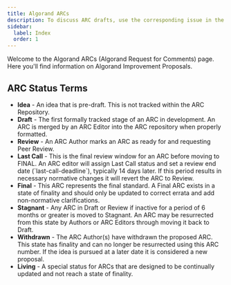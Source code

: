```yaml
---
title: Algorand ARCs
description: To discuss ARC drafts, use the corresponding issue in the issue tracker.
sidebar:
  label: Index
  order: 1
---
```



Welcome to the Algorand ARCs (Algorand Request for Comments) page. Here you'll find information on Algorand Improvement Proposals.

<ArcsList />

<h2>ARC Status Terms</h2>
<ul>
  <li>
    <strong>Idea</strong> - An idea that is pre-draft. This is not tracked
    within the ARC Repository.
  </li>
  <li>
    <strong>Draft</strong> - The first formally tracked stage of an ARC in
    development. An ARC is merged by an ARC Editor into the ARC repository when
    properly formatted.
  </li>
  <li>
    <strong>Review</strong> - An ARC Author marks an ARC as ready for and
    requesting Peer Review.
  </li>
  <li>
    <strong>Last Call</strong> - This is the final review window for an ARC
    before moving to FINAL. An ARC editor will assign Last Call status and set a
    review end date (`last-call-deadline`), typically 14 days later. If this
    period results in necessary normative changes it will revert the ARC to
    Review.
  </li>
  <li>
    <strong>Final</strong> - This ARC represents the final standard. A Final ARC
    exists in a state of finality and should only be updated to correct errata
    and add non-normative clarifications.
  </li>
  <li>
    <strong>Stagnant</strong> - Any ARC in Draft or Review if inactive for a
    period of 6 months or greater is moved to Stagnant. An ARC may be
    resurrected from this state by Authors or ARC Editors through moving it back
    to Draft.
  </li>
  <li>
    <strong>Withdrawn</strong> - The ARC Author(s) have withdrawn the proposed
    ARC. This state has finality and can no longer be resurrected using this ARC
    number. If the idea is pursued at a later date it is considered a new
    proposal.
  </li>
  <li>
    <strong>Living</strong> - A special status for ARCs that are designed to be
    continually updated and not reach a state of finality.
  </li>
</ul>
